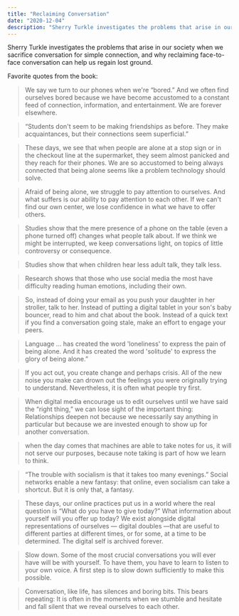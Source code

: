 ```yaml
---
title: "Reclaiming Conversation"
date: "2020-12-04"
description: "Sherry Turkle investigates the problems that arise in our society when we sacrifice conversation for simple connection, and why reclaiming face-to-face conversation can help us regain lost ground."
---
```


Sherry Turkle investigates the problems that arise in our society when we sacrifice conversation for simple connection, and why reclaiming face-to-face conversation can help us regain lost ground.

Favorite quotes from the book:

> We say we turn to our phones when we're “bored.” And we often find ourselves bored because we have become accustomed to a constant feed of connection, information, and entertainment. We are forever elsewhere.

> “Students don't seem to be making friendships as before. They make acquaintances, but their connections seem superficial.”

> These days, we see that when people are alone at a stop sign or in the checkout line at the supermarket, they seem almost panicked and they reach for their phones. We are so accustomed to being always connected that being alone seems like a problem technology should solve.

> Afraid of being alone, we struggle to pay attention to ourselves. And what suffers is our ability to pay attention to each other. If we can't find our own center, we lose confidence in what we have to offer others.

> Studies show that the mere presence of a phone on the table (even a phone turned off) changes what people talk about. If we think we might be interrupted, we keep conversations light, on topics of little controversy or consequence.

> Studies show that when children hear less adult talk, they talk less.

> Research shows that those who use social media the most have difficulty reading human emotions, including their own.

> So, instead of doing your email as you push your daughter in her stroller, talk to her. Instead of putting a digital tablet in your son's baby bouncer, read to him and chat about the book. Instead of a quick text if you find a conversation going stale, make an effort to engage your peers.

> Language ... has created the word 'loneliness' to express the pain of being alone. And it has created the word 'solitude' to express the glory of being alone.”

> If you act out, you create change and perhaps crisis. All of the new noise you make can drown out the feelings you were originally trying to understand. Nevertheless, it is often what people try first.

> When digital media encourage us to edit ourselves until we have said the “right thing,” we can lose sight of the important thing: Relationships deepen not because we necessarily say anything in particular but because we are invested enough to show up for another conversation.

> when the day comes that machines are able to take notes for us, it will not serve our purposes, because note taking is part of how we learn to think.

> “The trouble with socialism is that it takes too many evenings.” Social networks enable a new fantasy: that online, even socialism can take a shortcut. But it is only that, a fantasy.

> These days, our online practices put us in a world where the real question is “What do you have to give today?” What information about yourself will you offer up today? We exist alongside digital representations of ourselves — digital doubles —that are useful to different parties at different times, or for some, at a time to be determined. The digital self is archived forever.

> Slow down. Some of the most crucial conversations you will ever have will be with yourself. To have them, you have to learn to listen to your own voice. A first step is to slow down sufficiently to make this possible.

> Conversation, like life, has silences and boring bits. This bears repeating: It is often in the moments when we stumble and hesitate and fall silent that we reveal ourselves to each other.

